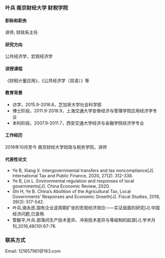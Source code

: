 ### 叶兵  南京财经大学  财税学院  
  
#### 职称和职务  
讲师, 财政系主任  
  
#### 研究方向  
公共经济学，宏观经济学  
  
#### 讲授课程  
《财税计量应用》，《公共经济学（双语）》等  
  
#### 教育背景  
* 访学，2015.9-2016.8，芝加哥大学社会科学部  
* 博士阶段，2011.9-2018.9，上海交通大学安泰经济与管理学院应用经济学专业  
* 本科阶段，2007.9-2011.7，西安交通大学经济与金融学院经济学专业  
  
#### 工作经历  
2018年10月至今  南京财经大学财政与税务学院，讲师  
  
#### 代表性论文  
* Ye B, Xiang X. Intergovernmental transfers and tax noncompliance[J]. International Tax and Public Finance, 2020, 27(2): 312-338.  
* Ye B, Lin L. Environmental regulation and responses of local governments[J]. China Economic Review, 2020.  
* Shi H, Ye B. China's Abolition of the Agricultural Tax, Local Governments’ Responses and Economic Growth[J]. Fiscal Studies, 2018, 39(3): 517-542.  
* 叶兵,骆永民.国有企业逆周期扩张的宏观经济效应——实证层面的研究[J].中国经济问题,已录用.  
* 管毅平,叶兵.部落间生产技术差异、冲突技术差异与等级制的起源[J].学术月刊,2016,48(10):67-76.  
  
### 联系方式  
Email: 121657961@163.com  
